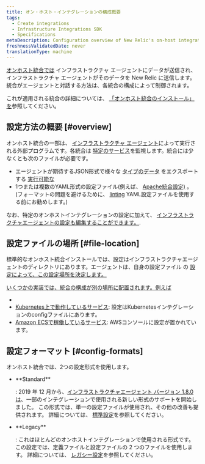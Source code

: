 ```yaml
---
title: オン・ホスト・インテグレーションの構成概要
tags:
  - Create integrations
  - Infrastructure Integrations SDK
  - Specifications
metaDescription: Configuration overview of New Relic's on-host integrations.
freshnessValidatedDate: never
translationType: machine
---
```


[オンホスト統合では](/docs/infrastructure/host-integrations/installation/install-infrastructure-host-integrations) インフラストラクチャ エージェントにデータが送信され、インフラストラクチャ エージェントがそのデータを New Relic に送信します。統合がエージェントと対話する方法は、各統合の構成によって制御されます。

これが適用される統合の詳細については、 [「オンホスト統合のインストール」を](/docs/infrastructure/host-integrations/installation/install-infrastructure-host-integrations)参照してください。

## 設定方法の概要 [#overview]

オンホスト統合の一部は、 [インフラストラクチャ エージェント](/docs/infrastructure/install-configure-infrastructure/configuration/configure-infrastructure-agent)によって実行される外部プログラムです。各統合は [特定のサービス](/docs/integrations/host-integrations/host-integrations-list)を監視します。統合には少なくとも次のファイルが必要です。

* エージェントが期待するJSON形式で様々な [タイプのデータ](/docs/integrations/new-relic-integrations/get-started/introduction-infrastructure-integrations#data-types) をエクスポートする [実行可能な](/docs/infrastructure/infrastructure-integrations/custom-integrations/create-integration-executable-file)
* 1つまたは複数のYAML形式の設定ファイル(例えば、 [Apache統合設定)](/docs/integrations/host-integrations/host-integrations-list/kafka-monitoring-integration#config) 。(フォーマットの問題を避けるために、 [linting](http://www.yamllint.com/) YAML設定ファイルを使用する前にお勧めします。)

なお、特定のオンホストインテグレーションの設定に加えて、 [インフラストラクチャエージェントの設定も編集することができます。](/docs/infrastructure/install-infrastructure-agent/configuration/configure-infrastructure-agent).

## 設定ファイルの場所 [#file-location]

標準的なオンホスト統合インストールでは、設定はインフラストラクチャエージェントのディレクトリにあります。エージェントは、自身の設定ファイル の [設定によって、この設定場所を決定します。](/docs/infrastructure/install-configure-manage-infrastructure/configuration/infrastructure-configuration-settings#plugin-dir)

[いくつかの実装では、統合の構成が別の場所に配置されます。例えば](/docs/infrastructure/install-configure-manage-infrastructure/configuration/infrastructure-configuration-settings#plugin-dir)

* [](/docs/infrastructure/install-configure-manage-infrastructure/configuration/infrastructure-configuration-settings#plugin-dir)
* [](/docs/infrastructure/install-configure-manage-infrastructure/configuration/infrastructure-configuration-settings#plugin-dir)[Kubernetes上で動作しているサービス](/docs/integrations/kubernetes-integration/link-apps-services/monitor-services-running-kubernetes): 設定はKubernetesインテグレーションのconfigファイルにあります。
* [Amazon ECSで稼働しているサービス](/docs/integrations/host-integrations/host-integrations-list/monitor-services-running-amazon-ecs): AWSコンソールに設定が置かれています。

## 設定フォーマット [#config-formats]

オンホスト統合では、2つの設定形式を使用します。

* <DNT>
    **Standard**
  </DNT>

  : 2019 年 12 月から、[インフラストラクチャエージェント バージョン 1.8.0 は](/docs/release-notes/infrastructure-release-notes/infrastructure-agent-release-notes)、一部のインテグレーションで使用される新しい形式のサポートを開始しました。 この形式では、単一の設定ファイルが使用され、その他の改善も提供されます。 詳細については、 [標準設定](/docs/create-integrations/infrastructure-integrations-sdk/specifications/host-integrations-standard-configuration-format)を参照してください。

* <DNT>
    **Legacy**
  </DNT>

  : これはほとんどのオンホストインテグレーションで使用される形式です。 この設定では、定義ファイルと設定ファイルの 2 つのファイルを使用します。 詳細については、 [レガシー設定](/docs/create-integrations/infrastructure-integrations-sdk/specifications/host-integrations-legacy-configuration-format/)を参照してください。
